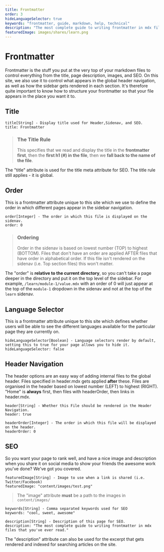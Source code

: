 ```yaml
---
title: Frontmatter
order: 3
hideLanguageSelector: true
keywords: "frontmatter, guide, markdown, help, technical"
description: "The most complete guide to writing frontmatter in mdx files that you've ever read."
featuredImage: images/shares/learn.png
---
```


# Frontmatter

Frontmatter is the stuff you put at the very top of your markdown files to control everything from the title, page description, images, and SEO. On this site, we also use it to control what appears in the global header navigation, as well as how the sidebar gets rendered in each section. It's therefore quite important to know how to structure your frontmatter so that your file appears in the place you want it to.

## Title

```md:title=title-example.mdx
title[String] - Display title used for Header,Sidenav, and SEO.  
title: Frontmatter
```

>### The Title Rule
>This specifies that we read and display the title in the **frontmatter first**, then the **first h1 (#) in the file**, then we **fall back to the name of the file**.

The "title" attribute is used for the title meta attribute for SEO. The title rule still applies - it is global.

## Order

This is a frontmatter attribute unique to this site which we use to define the order in which different pages appear in the sidebar navigation.

```md:title=order-example.mdx
order[Integer] - The order in which this file is displayed on the sidenav.
order: 0
```

>### Ordering
>Order in the sidenav is based on lowest number (TOP) to highest (BOTTOM). Files that don't have an order are applied AFTER files that have order in alphabetical order. If this file isn't rendered on the sidenav (i.e. Top section files) this won't matter.

The "order" is **relative to the current directory**, so you can't take a page deeper in the directory and put it on the top level of the sidebar. For example, `/learn/module-1/value.mdx` with an order of 0 will just appear at the top of the `module-1` dropdown in the sidenav and not at the top of the `learn` sidenav.

## Language Selector

This is a frontmatter attribute unique to this site which defines whether users will be able to see the different languages available for the particular page they are currently on.

```md:title=language-example.mdx
hideLanguageSelector[Boolean] - Language selectors render by default, setting this to true for your page allows you to hide it.
hideLanguageSelector: false
```

## Header Navigation

The header options are an easy way of adding internal files to the global header. Files specified in header.mdx gets applied **after** these. Files are organised in the header based on lowest number (LEFT) to highest (RIGHT). "Home" is **always** first, then files with headerOrder, then links in header.mdx.

```md:title=header-example.mdx
header[String] - Whether this File should be rendered in the Header Navigation.
header: true

headerOrder[Integer] - The order in which this file will be displayed on the header.
headerOrder: 0
```

## SEO

So you want your page to rank well, and have a nice image and description when you share it on social media to show your friends the awesome work you've done? We've got you covered.

```md:title=image-example.mdx
featuredImage[String] - Image to use when a link is shared (i.e. Twitter/Facebook)
featuredImage: "content/images/test.png"
```

>The "image" attribute **must** be a path to the images in `content/images/`

```md:title=keywords-example.mdx
keywords[String] - Comma separated keywords used for SEO
keywords: "cool, sweet, awesome"
```

```md:title=description-example.mdx
description[String] - Description of this page for SEO.
description: "The most complete guide to writing frontmatter in mdx files that you've ever read."
```

The "description" attribute can also be used for the excerpt that gets rendered and indexed for searching articles on the site.
